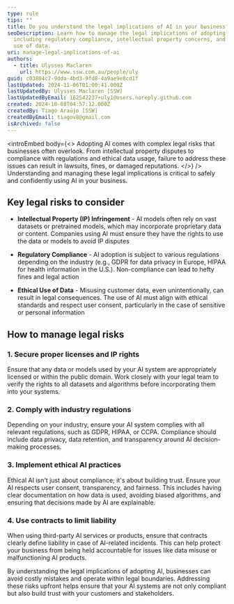 ```yaml
---
type: rule
tips: ""
title: Do you understand the legal implications of AI in your business?
seoDescription: Learn how to manage the legal implications of adopting AI,
  including regulatory compliance, intellectual property concerns, and ethical
  use of data.
uri: manage-legal-implications-of-ai
authors:
  - title: Ulysses Maclaren
    url: https://www.ssw.com.au/people/uly
guid: c03804c7-9dda-4bd3-9fd8-4a9ae9e8cd1f
lastUpdated: 2024-11-06T01:00:41.000Z
lastUpdatedBy: Ulysses Maclaren [SSW]
lastUpdatedByEmail: 162542237+uly1@users.noreply.github.com
created: 2024-10-08T04:57:12.000Z
createdBy: Tiago Araújo [SSW]
createdByEmail: tiagov8@gmail.com
isArchived: false
---
```

<introEmbed
  body={<>
Adopting AI comes with complex legal risks that businesses often overlook. From intellectual property disputes to compliance with regulations and ethical data usage, failure to address these issues can result in lawsuits, fines, or damaged reputations.
  </>}
/>
Understanding and managing these legal implications is critical to safely and confidently using AI in your business.

## Key legal risks to consider

* **Intellectual Property (IP) Infringement** - AI models often rely on vast datasets or pretrained models, which may incorporate proprietary data or content. Companies using AI must ensure they have the rights to use the data or models to avoid IP disputes

* **Regulatory Compliance** - AI adoption is subject to various regulations depending on the industry (e.g., GDPR for data privacy in Europe, HIPAA for health information in the U.S.). Non-compliance can lead to hefty fines and legal action

* **Ethical Use of Data** - Misusing customer data, even unintentionally, can result in legal consequences. The use of AI must align with ethical standards and respect user consent, particularly in the case of sensitive or personal information

## How to manage legal risks

### 1. Secure proper licenses and IP rights

Ensure that any data or models used by your AI system are appropriately licensed or within the public domain. Work closely with your legal team to verify the rights to all datasets and algorithms before incorporating them into your systems.

### 2. Comply with industry regulations

Depending on your industry, ensure your AI system complies with all relevant regulations, such as GDPR, HIPAA, or CCPA. Compliance should include data privacy, data retention, and transparency around AI decision-making processes.

### 3. Implement ethical AI practices

Ethical AI isn't just about compliance; it's about building trust. Ensure your AI respects user consent, transparency, and fairness. This includes having clear documentation on how data is used, avoiding biased algorithms, and ensuring that decisions made by AI are explainable.

### 4. Use contracts to limit liability

When using third-party AI services or products, ensure that contracts clearly define liability in case of AI-related incidents. This can help protect your business from being held accountable for issues like data misuse or malfunctioning AI products.

By understanding the legal implications of adopting AI, businesses can avoid costly mistakes and operate within legal boundaries. Addressing these risks upfront helps ensure that your AI systems are not only compliant but also build trust with your customers and stakeholders.

